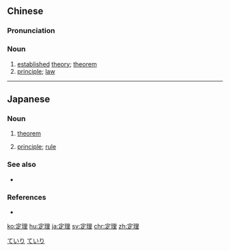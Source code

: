 ==Chinese==
{{zh-forms}}

===Pronunciation===
{{zh-pron
|m=dìnglǐ
|c=ding6 lei5
|mn=tēng-lí
|cat=n
}}

===Noun===
{{zh-noun}}

# [[established]] [[theory]]; [[theorem]]
# [[principle]]; [[law]]

{{zh-cat|Advanced}}

----

==Japanese==
{{ja-kanjitab|てい|り|yomi=on}}

===Noun===
{{ja-noun|ていり}}

# [[theorem]]
# {{lb|ja|sciences}} [[principle]]; [[rule]]

===See also===
* {{ja-r|補題|ほだい}}

===References===
* {{R:Shogakukan}}

[[Category:ja:Mathematics|ていり]]
[[Category:ja:Sciences|ていり]]

[[ko:定理]]
[[hu:定理]]
[[ja:定理]]
[[sv:定理]]
[[chr:定理]]
[[zh:定理]]